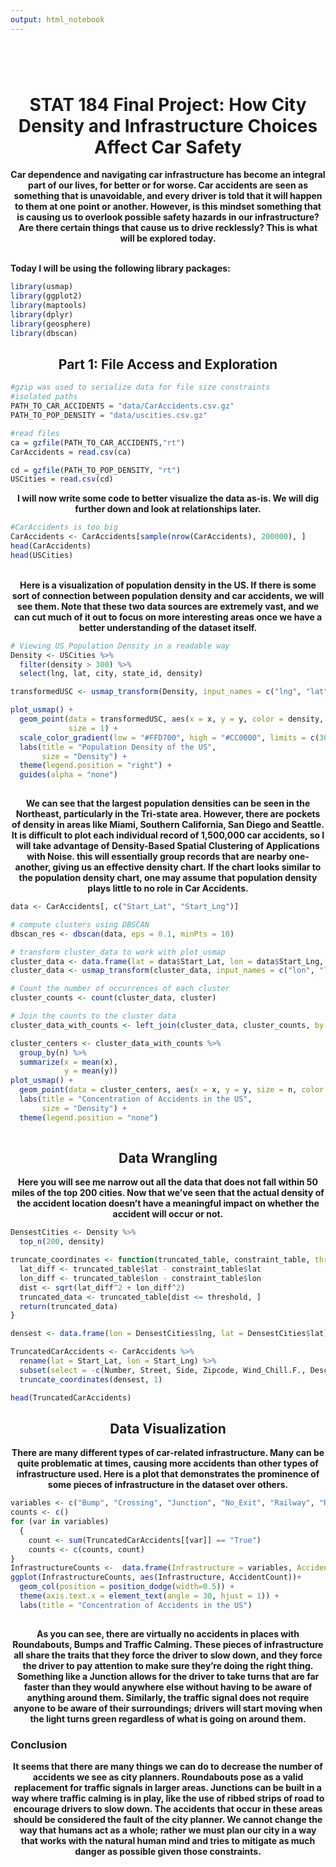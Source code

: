 ```yaml
---
output: html_notebook
---
```

<head>
  <style>
    h1 {
    margin-top: 1in;
  }
  </style>
</head>
<body>
  <center><h1>STAT 184 Final Project: How City Density and Infrastructure Choices Affect Car Safety</h1></center>
</body>
<div>
<center><b>Car dependence and navigating car infrastructure has become an integral part of our lives, for better or for worse. Car accidents are seen as something that is unavoidable, and every driver is told that it will happen to them at one point or another. However, is this mindset something that is causing us to overlook possible safety hazards in our infrastructure? Are there certain things that cause us to drive recklessly? This is what will be explored today.</b></center>
</div>
<br>
<p style="margin-bottom: 0.5em;"><b>Today I will be using the following library packages:</b></p>
```r
library(usmap)
library(ggplot2)
library(maptools)
library(dplyr)
library(geosphere)
library(dbscan)
```

<h2><center>Part 1: File Access and Exploration</center></h2>
```r
#gzip was used to serialize data for file size constraints
#isolated paths
PATH_TO_CAR_ACCIDENTS = "data/CarAccidents.csv.gz"
PATH_TO_POP_DENSITY = "data/uscities.csv.gz"
```

```r
#read files
ca = gzfile(PATH_TO_CAR_ACCIDENTS,"rt")
CarAccidents = read.csv(ca)

cd = gzfile(PATH_TO_POP_DENSITY, "rt")
USCities = read.csv(cd)
```
<div><center><b>I will now write some code to better visualize the data as-is. We will dig further down and look at relationships later.</center></b></div>
```r
#CarAccidents is too big
CarAccidents <- CarAccidents[sample(nrow(CarAccidents), 200000), ]
head(CarAccidents)
head(USCities)
```
<br>
<div><center><b>Here is a visualization of population density in the US. If there is some sort of connection between population density and car accidents, we will see them. Note that these two data sources are extremely vast, and we can cut much of it out to focus on more interesting areas once we have a better understanding of the dataset itself.</b></center></div>
```r
# Viewing US Population Density in a readable way
Density <- USCities %>% 
  filter(density > 300) %>% 
  select(lng, lat, city, state_id, density)

transformedUSC <- usmap_transform(Density, input_names = c("lng", "lat"))

plot_usmap() +
  geom_point(data = transformedUSC, aes(x = x, y = y, color = density, alpha = density),
             size = 1) +
  scale_color_gradient(low = "#FFD700", high = "#CC0000", limits = c(300, 8000), guide="colourbar") +
  labs(title = "Population Density of the US",
       size = "Density") +
  theme(legend.position = "right") +
  guides(alpha = "none")
  

```
<div>
  <center>
    <b>We can see that the largest population densities can be seen in the Northeast, particularly in the Tri-state area. However, there are pockets of density in areas like Miami, Southern California, San Diego and Seattle.</b>
    <br>
    <b>It is difficult to plot each individual record of 1,500,000 car accidents, so I will take advantage of Density-Based Spatial Clustering of Applications with Noise. this will essentially group records that are nearby one-another, giving us an effective density chart. If the chart looks similar to the population density chart, one may assume that population density plays little to no role in Car Accidents.</b>
  </center>
</div>
```r
data <- CarAccidents[, c("Start_Lat", "Start_Lng")]

# compute clusters using DBSCAN
dbscan_res <- dbscan(data, eps = 0.1, minPts = 10)

# transform cluster_data to work with plot_usmap
cluster_data <- data.frame(lat = data$Start_Lat, lon = data$Start_Lng, cluster = as.factor(dbscan_res$cluster))
cluster_data <- usmap_transform(cluster_data, input_names = c("lon", "lat"))

# Count the number of occurrences of each cluster
cluster_counts <- count(cluster_data, cluster)

# Join the counts to the cluster data
cluster_data_with_counts <- left_join(cluster_data, cluster_counts, by = "cluster")

cluster_centers <- cluster_data_with_counts %>%
  group_by(n) %>%
  summarize(x = mean(x),
            y = mean(y))
plot_usmap() +
  geom_point(data = cluster_centers, aes(x = x, y = y, size = n, color = n)) +
  labs(title = "Concentration of Accidents in the US",
       size = "Density") +
  theme(legend.position = "none")
  
```

<h2><center>Data Wrangling</center></h2>
<center><b>Here you will see me narrow out all the data that does not fall within 50 miles of the top 200 cities. Now that we've seen that the actual density of the accident location doesn't have a meaningful impact on whether the accident will occur or not.</b></center>

```r
DensestCities <- Density %>%
  top_n(200, density)

truncate_coordinates <- function(truncated_table, constraint_table, threshold = 2) {
  lat_diff <- truncated_table$lat - constraint_table$lat
  lon_diff <- truncated_table$lon - constraint_table$lon
  dist <- sqrt(lat_diff^2 + lon_diff^2)
  truncated_data <- truncated_table[dist <= threshold, ]
  return(truncated_data)
}

densest <- data.frame(lon = DensestCities$lng, lat = DensestCities$lat)
```

```r
TruncatedCarAccidents <- CarAccidents %>%
  rename(lat = Start_Lat, lon = Start_Lng) %>%
  subset(select = -c(Number, Street, Side, Zipcode, Wind_Chill.F., Description)) %>%
  truncate_coordinates(densest, 1)

head(TruncatedCarAccidents)
```

<h2><center>Data Visualization</center></h2>
<center><b>There are many different types of car-related infrastructure. Many can be quite problematic at times, causing more accidents than other types of infrastructure used. Here is a plot that demonstrates the prominence of some pieces of infrastructure in the dataset over others.</b> </center>
```r
variables <- c("Bump", "Crossing", "Junction", "No_Exit", "Railway", "Roundabout", "Station", "Stop", "Traffic_Calming", "Traffic_Signal")
counts <- c()
for (var in variables)
  {
    count <- sum(TruncatedCarAccidents[[var]] == "True")
    counts <- c(counts, count)
}
InfrastructureCounts <-  data.frame(Infrastructure = variables, AccidentCount = counts)
ggplot(InfrastructureCounts, aes(Infrastructure, AccidentCount))+
  geom_col(position = position_dodge(width=0.5)) +
  theme(axis.text.x = element_text(angle = 30, hjust = 1)) +
  labs(title = "Concentration of Accidents in the US")
  
```
<center><b>As you can see, there are virtually no accidents in places with Roundabouts, Bumps and Traffic Calming. These pieces of infrastructure all share the traits that they force the driver to slow down, and they force the driver to pay attention to make sure they're doing the right thing. Something like a Junction allows for the driver to take turns that are far faster than they would anywhere else without having to be aware of anything around them. Similarly, the traffic signal does not require anyone to be aware of their surroundings; drivers will start moving when the light turns green regardless of what is going on around them.</b></center>
<h3>Conclusion</h3>
<center><b>It seems that there are many things we can do to decrease the number of accidents we see as city planners. Roundabouts pose as a valid replacement for traffic signals in larger areas. Junctions can be built in a way where traffic calming is in play, like the use of ribbed strips of road to encourage drivers to slow down. The accidents that occur in these areas should be considered the fault of the city planner. We cannot change the way that humans act as a whole; rather we must plan our city in a way that works with the natural human mind and tries to mitigate as much danger as possible given those constraints.</b></center>
